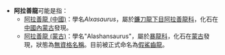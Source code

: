 {{消歧义|cat=四字物种消歧义}}
*'''阿拉善龍'''可能是指： 
**[[阿拉善龍_(中國)|阿拉善龍 (中國)]]：學名''Alxasaurus''，屬於[[鐮刀龍下目|鐮刀龍下目]][[阿拉善龍科|阿拉善龍科]]，化石在[[中國|中國]][[內蒙古|內蒙古]]發現。
**[[阿拉善龍_(蒙古)|阿拉善龍 (蒙古)]]：學名"Alashansaurus"，屬於[[暴龍科|暴龍科]]，化石在[[蒙古|蒙古]]發現，狀態為[[無資格名稱|無資格名稱]]。目前被正式命名為[[假鯊齒龍|假鯊齒龍]]。